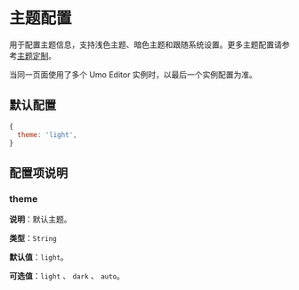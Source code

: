 # 主题配置

用于配置主题信息，支持浅色主题、暗色主题和跟随系统设置。更多主题配置请参考[主题定制](../themes)。

当同一页面使用了多个 Umo Editor 实例时，以最后一个实例配置为准。

## 默认配置

```js
{
  theme: 'light',
}
```

## 配置项说明

### theme

**说明**：默认主题。

**类型**：`String`

**默认值**：`light`。

**可选值**：`light` 、 `dark` 、 `auto`。